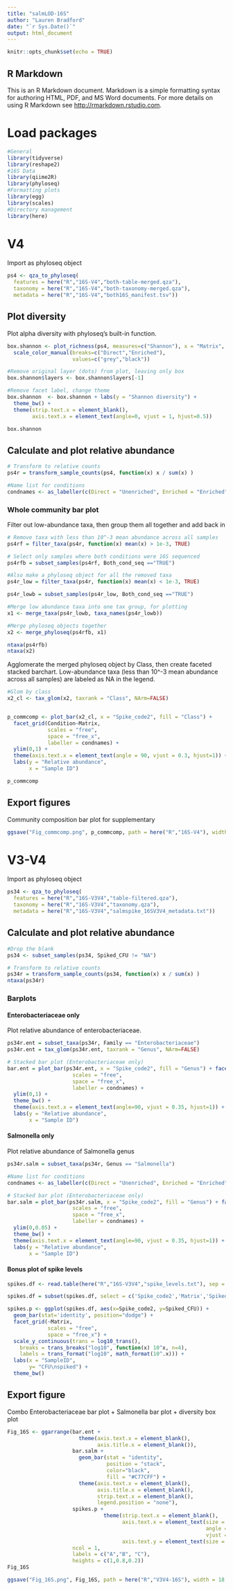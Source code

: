 ```yaml
---
title: "salmLOD-16S"
author: "Lauren Bradford"
date: "`r Sys.Date()`"
output: html_document
---
```


```r
knitr::opts_chunk$set(echo = TRUE)
```

## R Markdown

This is an R Markdown document. Markdown is a simple formatting syntax for authoring HTML, PDF, and MS Word documents. For more details on using R Markdown see <http://rmarkdown.rstudio.com>.

# Load packages
```r
#General
library(tidyverse)
library(reshape2)
#16S Data
library(qiime2R)
library(phyloseq)
#Formatting plots
library(egg)
library(scales)
#Directory management
library(here)
```

# V4

Import as phyloseq object
```r
ps4 <- qza_to_phyloseq(
  features = here("R","16S-V4","both-table-merged.qza"),
  taxonomy = here("R","16S-V4","both-taxonomy-merged.qza"),
  metadata = here("R","16S-V4","both16S_manifest.tsv"))
```

## Plot diversity
Plot alpha diversity with phyloseq's built-in function.
```r
box.shannon <- plot_richness(ps4, measures=c("Shannon"), x = "Matrix", color = "Condition") +  geom_boxplot() +
  scale_color_manual(breaks=c("Direct","Enriched"),                                       labels=c("Unenriched","Enriched"),
                     values=c("grey","black"))

#Remove original layer (dots) from plot, leaving only box
box.shannon$layers <- box.shannon$layers[-1]

#Remove facet label, change theme
box.shannon  <- box.shannon + labs(y = "Shannon diversity") +
  theme_bw() +
  theme(strip.text.x = element_blank(),
        axis.text.x = element_text(angle=0, vjust = 1, hjust=0.5))

box.shannon
```

## Calculate and plot relative abundance
```r
# Transform to relative counts
ps4r = transform_sample_counts(ps4, function(x) x / sum(x) )
```

```r
#Name list for conditions
condnames <- as_labeller(c(Direct = "Unenriched", Enriched = "Enriched", Caeca = "Caecal contents", Feed = "Feed"))
```


### Whole community bar plot
Filter out low-abundance taxa, then group them all together and add back in
```r
# Remove taxa with less than 10^-3 mean abundance across all samples
ps4rf = filter_taxa(ps4r, function(x) mean(x) > 1e-3, TRUE)

# Select only samples where both conditions were 16S sequenced
ps4rfb = subset_samples(ps4rf, Both_cond_seq =="TRUE")

#Also make a phyloseq object for all the removed taxa
ps4r_low = filter_taxa(ps4r, function(x) mean(x) < 1e-3, TRUE)

ps4r_lowb = subset_samples(ps4r_low, Both_cond_seq =="TRUE")

#Merge low abundance taxa into one tax group, for plotting
x1 <- merge_taxa(ps4r_lowb, taxa_names(ps4r_lowb))

#Merge phyloseq objects together
x2 <- merge_phyloseq(ps4rfb, x1)

ntaxa(ps4rfb)
ntaxa(x2)
```

Agglomerate the merged phyloseq object by Class, then create faceted stacked barchart.
Low-abundance taxa (less than 10^-3 mean abundance across all samples) are labeled as NA in the legend.
```r
#Glom by class
x2_cl <- tax_glom(x2, taxrank = "Class", NArm=FALSE)


p_commcomp <- plot_bar(x2_cl, x = "Spike_code2", fill = "Class") +
  facet_grid(Condition~Matrix, 
             scales = "free",
             space = "free_x",
             labeller = condnames) +
  ylim(0,1) +
  theme(axis.text.x = element_text(angle = 90, vjust = 0.3, hjust=1)) +
  labs(y = "Relative abundance",
       x = "Sample ID")

p_commcomp  
```

## Export figures
Community composition bar plot for supplementary
```r
ggsave("Fig_commcomp.png", p_commcomp, path = here("R","16S-V4"), width = 18, height = 15, units = "cm")
```



# V3-V4
Import as phyloseq object
```r
ps34 <- qza_to_phyloseq(
  features = here("R","16S-V3V4","table-filtered.qza"),
  taxonomy = here("R","16S-V3V4","taxonomy.qza"),
  metadata = here("R","16S-V3V4","salmspike_16SV3V4_metadata.txt"))
```

## Calculate and plot relative abundance
```r
#Drop the blank
ps34 <- subset_samples(ps34, Spiked_CFU != "NA")

# Transform to relative counts
ps34r = transform_sample_counts(ps34, function(x) x / sum(x) )
ntaxa(ps34r)
```


### Barplots
#### Enterobacteriaceae only
Plot relative abundance of enterobacteriaceae.
```r
ps34r.ent = subset_taxa(ps34r, Family == "Enterobacteriaceae")
ps34r.ent = tax_glom(ps34r.ent, taxrank = "Genus", NArm=FALSE)

# Stacked bar plot (Enterobacteriaceae only)
bar.ent = plot_bar(ps34r.ent, x = "Spike_code2", fill = "Genus") + facet_grid(Condition~Matrix, 
                     scales = "free", 
                     space = "free_x",
                     labeller = condnames) + 
  ylim(0,1) +
  theme_bw() +
  theme(axis.text.x = element_text(angle=90, vjust = 0.35, hjust=1)) +
  labs(y = "Relative abundance",
       x = "Sample ID")
```


#### Salmonella only
Plot relative abundance of Salmonella genus
```r
ps34r.salm = subset_taxa(ps34r, Genus == "Salmonella")

#Name list for conditions
condnames <- as_labeller(c(Direct = "Unenriched", Enriched = "Enriched", Caeca = "Caecal contents", Feed = "Feed"))

# Stacked bar plot (Enterobacteriaceae only)
bar.salm = plot_bar(ps34r.salm, x = "Spike_code2", fill = "Genus") + facet_grid(Condition~Matrix, 
                     scales = "free", 
                     space = "free_x",
                     labeller = condnames) + 
  ylim(0,0.05) +
  theme_bw() +
  theme(axis.text.x = element_text(angle=90, vjust = 0.35, hjust=1)) +
  labs(y = "Relative abundance",
       x = "Sample ID")
```

#### Bonus plot of spike levels
```r
spikes.df <- read.table(here("R","16S-V3V4","spike_levels.txt"), sep = "\t", header = TRUE )

spikes.df = subset(spikes.df, select = c('Spike_code2','Matrix','Spiked_CFU'))

spikes.p <- ggplot(spikes.df, aes(x=Spike_code2, y=Spiked_CFU)) + 
  geom_bar(stat='identity', position="dodge") +
  facet_grid(~Matrix, 
             scales = "free",
             space = "free_x") +
  scale_y_continuous(trans = log10_trans(),
    breaks = trans_breaks("log10", function(x) 10^x, n=4),
    labels = trans_format("log10", math_format(10^.x))) +
  labs(x = "SampleID",
       y= "CFU\nspiked") +
  theme_bw()
```

## Export figure
Combo Enterobacteriaceae bar plot + Salmonella bar plot + diversity box plot
```r
Fig_16S <- ggarrange(bar.ent +
                       theme(axis.text.x = element_blank(),
                             axis.title.x = element_blank()), 
                     bar.salm + 
                       geom_bar(stat = "identity", 
                                position = "stack", 
                                color="black", 
                                fill = "#C77CFF") +
                       theme(axis.text.x = element_blank(),
                             axis.title.x = element_blank(),
                             strip.text.x = element_blank(),
                             legend.position = "none"), 
                     spikes.p + 
                               theme(strip.text.x = element_blank(),
                                     axis.text.x = element_text(size = 9, 
                                                                angle = 90, 
                                                                vjust = 0.5, hjust=1),
                                     axis.text.y = element_text(size = 10)),
                     ncol = 1,
                     labels = c("A","B", "C"),
                     heights = c(1,0.8,0.2))
Fig_16S

ggsave("Fig_16S.png", Fig_16S, path = here("R","V3V4-16S"), width = 18, height = 14, units = "cm")
```

